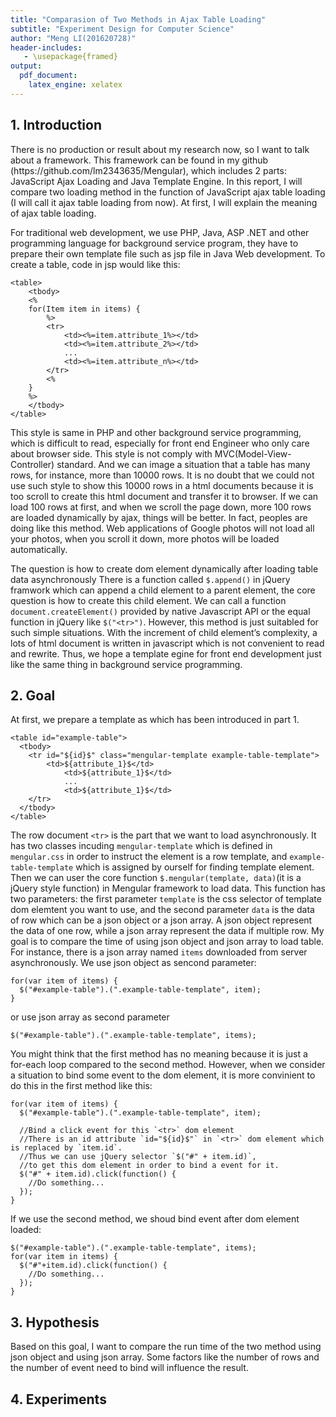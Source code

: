 ```yaml
---
title: "Comparasion of Two Methods in Ajax Table Loading"
subtitle: "Experiment Design for Computer Science"
author: "Meng LI(201620728)"
header-includes:
   - \usepackage{framed}
output: 
  pdf_document: 
    latex_engine: xelatex
---
```


## 1. Introduction
There is no production or result about my research now, so I want to talk about a framework. This framework can be found in my github (https://github.com/lm2343635/Mengular), which includes 2 parts: JavaScript Ajax Loading and Java Template Engine. In this report, I will compare two loading method in the function of JavaScript ajax table loading (I will call it ajax table loading from now). At first, I will explain the meaning of ajax table loading. 

For traditional web development, we use PHP, Java, ASP .NET and other programming language for background service program, they have to prepare their own template file such as jsp file in Java Web development. To create a table, code in jsp would like this:

    <table>
    	<tbody>
    	<%
    	for(Item item in items) {
    		%>
    		<tr>
    			<td><%=item.attribute_1%></td>
    			<td><%=item.attribute_2%></td>
    			...
    			<td><%=item.attribute_n%></td>
    		</tr>
    		<%
    	}
    	%>
    	</tbody>
    </table>
This style is same in PHP and other background service programming, which is difficult to read, especially for front end Engineer who only care about browser side. This style is not comply with MVC(Model-View-Controller) standard. And we can image a situation that a table has many rows, for instance, more than 10000 rows. It is no doubt that we could not use such style to show this 10000 rows in a html documents because it is too scroll to create this html document and transfer it to browser. If we can load 100 rows at first, and when we scroll the page down, more 100 rows are loaded dynamically by ajax, things will be better. In fact, peoples are doing like this method. Web applications of Google photos will not load all your photos, when you scroll it down, more photos will be loaded automatically. 

The question is how to create dom element dynamically after loading table data asynchronously There is a function called `$.append()` in jQuery framwork which can append a child element to a parent element, the core question is how to create this child element. We can call a function `document.createElement()` provided by native Javascript API or the equal function in jQuery like `$("<tr>")`. However, this method is just suitabled for such simple situations. With the increment of child element's complexity, a lots of html document is written in javascript which is not convenient to read and rewrite. Thus, we hope a template egine for front end development just like the same thing in background service programming. 

## 2. Goal
At first, we prepare a template as which has been introduced in part 1.

    <table id="example-table">
      <tbody>
        <tr id="${id}$" class="mengular-template example-table-template">
            <td>${attribute_1}$</td>
        		<td>${attribute_1}$</td>
        		...
        		<td>${attribute_1}$</td>
        </tr>
      </tbody>
    </table>
The row document `<tr>` is the part that we want to load asynchronously. It has two classes incuding `mengular-template` which is defined in `mengular.css` in order to instruct the element is a row template, and `example-table-template` which is assigned by ourself for finding template element. Then we can user the core function `$.mengular(template, data)`(it is a jQuery style function) in Mengular framework to load data. This function has two parameters: the first parameter `template` is the css selector of template dom elemtent you want to use, and the second parameter `data` is the data of row which can be a json object or a json array. A json object represent the data of one row, while a json array represent the data if multiple row. My goal is to compare the time of using json object and json array to load table. For instance, there is a json array named `items` downloaded from server asynchronously. We use json object as sencond parameter:

    for(var item of items) {
      $("#example-table").(".example-table-template", item);
    }
or use json array as second parameter

    $("#example-table").(".example-table-template", items);
You might think that the first method has no meaning because it is just a for-each loop compared to the second method. However, when we consider a situation to bind some event to the dom element, it is more convinient to do this in the first method like this:

    for(var item of items) {
      $("#example-table").(".example-table-template", item);
      
      //Bind a click event for this `<tr>` dom element
      //There is an id attribute `id="${id}$"` in `<tr>` dom element which is replaced by `item.id`.
      //Thus we can use jQuery selector `$("#" + item.id)`, 
      //to get this dom element in order to bind a event for it.
      $("#" + item.id).click(function() {
        //Do something...
      });
    }

If we use the second method, we shoud bind event after dom element loaded:

    $("#example-table").(".example-table-template", items);
    for(var item in items) {
      $("#"+item.id).click(function() {
        //Do something...
      });
    }

## 3. Hypothesis
Based on this goal, I want to compare the run time of the two method using json object and using json array. Some factors like the number of rows and the number of event need to bind will influence the result. 

## 4. Experiments



















